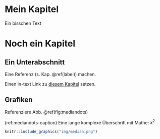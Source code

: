 # Mein Kapitel {#label}

Ein bisschen Text

# Noch ein Kapitel

## Ein Unterabschnitt

Eine Referenz (s. Kap. \@ref(label)) machen.

Einen in-text Link zu [diesem Kapitel](#label) setzen.

## Grafiken

Referenziere Abb. \@ref(fig:mediandots) 

(ref:mediandots-caption) Eine lange komplexe Überschrift mit Mathe: $x^2$

```r
knitr::include_graphics("img/median.png")
```